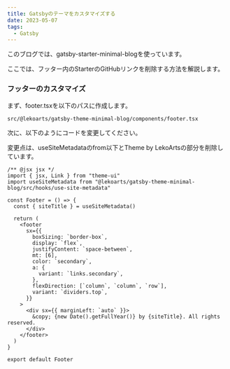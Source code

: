 ```yaml
---
title: Gatsbyのテーマをカスタマイズする
date: 2023-05-07
tags:
  - Gatsby
---
```


このブログでは、gatsby-starter-minimal-blogを使っています。

ここでは、フッター内のStarterのGitHubリンクを削除する方法を解説します。

### フッターのカスタマイズ

まず、footer.tsxを以下のパスに作成します。

```bash
src/@lekoarts/gatsby-theme-minimal-blog/components/footer.tsx
```

次に、以下のようにコードを変更してください。

変更点は、useSiteMetadataのfrom以下とTheme by LekoArtsの部分を削除しています。

```tsx
/** @jsx jsx */
import { jsx, Link } from "theme-ui"
import useSiteMetadata from "@lekoarts/gatsby-theme-minimal-blog/src/hooks/use-site-metadata"

const Footer = () => {
  const { siteTitle } = useSiteMetadata()

  return (
    <footer
      sx={{
        boxSizing: `border-box`,
        display: `flex`,
        justifyContent: `space-between`,
        mt: [6],
        color: `secondary`,
        a: {
          variant: `links.secondary`,
        },
        flexDirection: [`column`, `column`, `row`],
        variant: `dividers.top`,
      }}
    >
      <div sx={{ marginLeft: `auto` }}>
        &copy; {new Date().getFullYear()} by {siteTitle}. All rights reserved.
      </div>
    </footer>
  )
}

export default Footer
```

